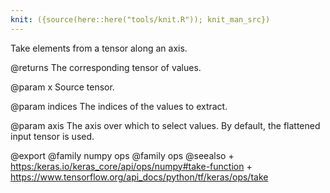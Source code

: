 ```yaml
---
knit: ({source(here::here("tools/knit.R")); knit_man_src})
---
```

Take elements from a tensor along an axis.

@returns
    The corresponding tensor of values.

@param x
Source tensor.

@param indices
The indices of the values to extract.

@param axis
The axis over which to select values. By default, the
flattened input tensor is used.

@export
@family numpy ops
@family ops
@seealso
+ <https:/keras.io/keras_core/api/ops/numpy#take-function>
+ <https://www.tensorflow.org/api_docs/python/tf/keras/ops/take>

